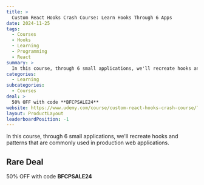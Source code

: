 ```yaml
---
title: >
  Custom React Hooks Crash Course: Learn Hooks Through 6 Apps
date: 2024-11-25
tags:
  - Courses
  - Hooks
  - Learning
  - Programming
  - React
summary: >
  In this course, through 6 small applications, we'll recreate hooks and patterns that are commonly used in production web applications.
categories:
  - Learning
subcategories:
  - Courses
deal: >
  50% OFF with code **BFCPSALE24**
website: https://www.udemy.com/course/custom-react-hooks-crash-course/?couponCode=BFCPSALE24
layout: ProductLayout
leaderboardPosition: -1
---
```

In this course, through 6 small applications, we'll recreate hooks and patterns that are commonly used in production web applications.

## Rare Deal

50% OFF with code **BFCPSALE24**
